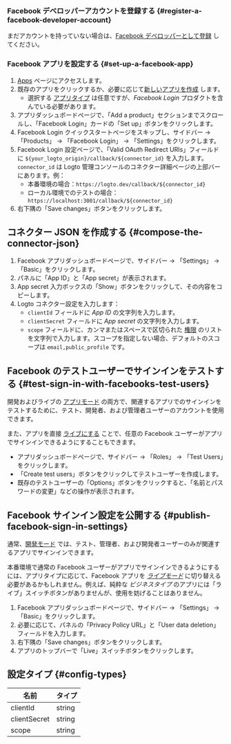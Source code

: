 ### Facebook デベロッパーアカウントを登録する \{#register-a-facebook-developer-account}

まだアカウントを持っていない場合は、[Facebook デベロッパーとして登録](https://developers.facebook.com/docs/development/register/) してください。

### Facebook アプリを設定する \{#set-up-a-facebook-app}

1. [Apps](https://developers.facebook.com/apps) ページにアクセスします。
2. 既存のアプリをクリックするか、必要に応じて[新しいアプリを作成](https://developers.facebook.com/docs/development/create-an-app) します。
   - 選択する [アプリタイプ](https://developers.facebook.com/docs/development/create-an-app/app-dashboard/app-types) は任意ですが、_Facebook Login_ プロダクトを含んでいる必要があります。
3. アプリダッシュボードページで、「Add a product」セクションまでスクロールし、「Facebook Login」カードの「Set up」ボタンをクリックします。
4. Facebook Login クイックスタートページをスキップし、サイドバー -> 「Products」 -> 「Facebook Login」 -> 「Settings」をクリックします。
5. Facebook Login 設定ページで、「Valid OAuth Redirect URIs」フィールドに `${your_logto_origin}/callback/${connector_id}` を入力します。`connector_id` は Logto 管理コンソールのコネクター詳細ページの上部バーにあります。例：
   - 本番環境の場合：`https://logto.dev/callback/${connector_id}`
   - ローカル環境でのテストの場合：`https://localhost:3001/callback/${connector_id}`
6. 右下隅の「Save changes」ボタンをクリックします。

## コネクター JSON を作成する \{#compose-the-connector-json}

1. Facebook アプリダッシュボードページで、サイドバー -> 「Settings」 -> 「Basic」をクリックします。
2. パネルに「App ID」と「App secret」が表示されます。
3. App secret 入力ボックスの「Show」ボタンをクリックして、その内容をコピーします。
4. Logto コネクター設定を入力します：
   - `clientId` フィールドに _App ID_ の文字列を入力します。
   - `clientSecret` フィールドに _App secret_ の文字列を入力します。
   - `scope` フィールドに、カンマまたはスペースで区切られた [権限](https://developers.facebook.com/docs/permissions/reference) のリストを文字列で入力します。スコープを指定しない場合、デフォルトのスコープは `email,public_profile` です。

## Facebook のテストユーザーでサインインをテストする \{#test-sign-in-with-facebooks-test-users}

開発およびライブの [アプリモード](https://developers.facebook.com/docs/development/build-and-test/app-modes) の両方で、関連するアプリでのサインインをテストするために、テスト、開発者、および管理者ユーザーのアカウントを使用できます。

また、アプリを直接 [ライブにする](https://developers.facebook.com/docs/development/build-and-test/app-modes#live-mode) ことで、任意の Facebook ユーザーがアプリでサインインできるようにすることもできます。

- アプリダッシュボードページで、サイドバー -> 「Roles」 -> 「Test Users」をクリックします。
- 「Create test users」ボタンをクリックしてテストユーザーを作成します。
- 既存のテストユーザーの「Options」ボタンをクリックすると、「名前とパスワードの変更」などの操作が表示されます。

## Facebook サインイン設定を公開する \{#publish-facebook-sign-in-settings}

通常、[開発モード](https://developers.facebook.com/docs/development/build-and-test/app-modes#development-mode) では、テスト、管理者、および開発者ユーザーのみが関連するアプリでサインインできます。

本番環境で通常の Facebook ユーザーがアプリでサインインできるようにするには、アプリタイプに応じて、Facebook アプリを _[ライブモード](https://developers.facebook.com/docs/development/build-and-test/app-modes#live-mode)_ に切り替える必要があるかもしれません。例えば、純粋な _ビジネスタイプ_ のアプリには「ライブ」スイッチボタンがありませんが、使用を妨げることはありません。

1. Facebook アプリダッシュボードページで、サイドバー -> 「Settings」 -> 「Basic」をクリックします。
2. 必要に応じて、パネルの「Privacy Policy URL」と「User data deletion」フィールドを入力します。
3. 右下隅の「Save changes」ボタンをクリックします。
4. アプリのトップバーで「Live」スイッチボタンをクリックします。

## 設定タイプ \{#config-types}

| 名前         | タイプ |
| ------------ | ------ |
| clientId     | string |
| clientSecret | string |
| scope        | string |
